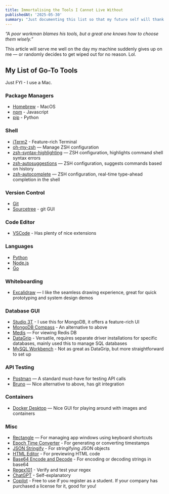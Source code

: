 ```yaml
---
title: Immortalising the Tools I Cannot Live Without
publishedAt: '2025-05-30'
summary: "Just documenting this list so that my future self will thank me if my machine gets replaced."
---
```


*“A poor workman blames his tools, but a great one knows how to choose them wisely.”*

This article will serve me well on the day my machine suddenly gives up on me — or randomly decides to get wiped out for no reason. Lol.

## My List of Go-To Tools

Just FYI - I use a Mac.

### Package Managers
- [Homebrew](https://brew.sh/) - MacOS
- [npm](https://www.npmjs.com/) - Javascript
- [pip](https://pypi.org/project/pip/) - Python

### Shell
- [iTerm2](https://iterm2.com/) - Feature-rich Terminal
- [oh-my-zsh](https://ohmyz.sh/) — Manage ZSH configuration
- [zsh-syntax-highlighting](https://formulae.brew.sh/formula/zsh-syntax-highlighting) — ZSH configuration, highlights command shell syntax errors
- [zsh-autosuggestions](https://formulae.brew.sh/formula/zsh-autosuggestions) — ZSH configuration, suggests commands based on history
- [zsh-autocomplete](https://formulae.brew.sh/formula/zsh-autocomplete) — ZSH configuration, real-time type-ahead completion in the shell

### Version Control
- [Git](https://git-scm.com/)
- [Sourcetree](https://www.sourcetreeapp.com/) - git GUI

### Code Editor
- [VSCode](https://code.visualstudio.com/) - Has plenty of nice extensions

### Languages
- [Python](https://www.python.org/downloads/macos/)
- [Node.js](https://nodejs.org/en)
- [Go](https://go.dev/doc/install)

### Whiteboarding
- [Excalidraw](https://excalidraw.com/) — I like the seamless drawing experience, great for quick prototyping and system design demos

### Database GUI
- [Studio 3T](https://studio3t.com/) - I use this for MongoDB, it offers a feature-rich UI
- [MongoDB Compass](https://www.mongodb.com/products/tools/compass) - An alternative to above
- [Medis](https://getmedis.com/) — For viewing Redis DB
- [DataGrip](https://www.jetbrains.com/datagrip/) - Versatile, requires separate driver installations for specific databases, mainly used this to manage SQL databases
- [MySQL Workbench](https://www.mysql.com/products/workbench/) - Not as great as DataGrip, but more straightforward to set up

### API Testing
- [Postman](https://www.postman.com/) — A standard must-have for testing API calls
- [Bruno](https://www.usebruno.com/) — Nice alternative to above, has git integration

### Containers
- [Docker Desktop](https://docs.docker.com/desktop/) — Nice GUI for playing around with images and containers

### Misc
- [Rectangle](https://rectangleapp.com/) — For managing app windows using keyboard shortcuts
- [Epoch Time Converter](https://www.epochconverter.com/) - For generating or converting timestamps
- [JSON Stringify](https://jsonformatter.org/json-stringify-online) - For stringifying JSON objects
- [HTML Editor](https://www.w3schools.com/html/tryit.asp?filename=tryhtml_editor) - For previewing HTML code
- [Base64 Encode and Decode](https://www.base64decode.org/) - For encoding or decoding strings in base64
- [Regex101](https://regex101.com/) - Verify and test your regex
- [ChatGPT](https://chatgpt.com/) - Self-explanatory
- [Copilot](https://marketplace.visualstudio.com/items?itemName=GitHub.copilot) - Free to use if you register as a student. If your company has purchased a license for it, good for you!